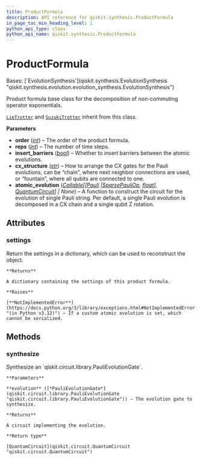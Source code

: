 ```yaml
---
title: ProductFormula
description: API reference for qiskit.synthesis.ProductFormula
in_page_toc_min_heading_level: 1
python_api_type: class
python_api_name: qiskit.synthesis.ProductFormula
---
```


# ProductFormula

<Class id="qiskit.synthesis.ProductFormula" isDedicatedPage={true} github="https://github.com/qiskit/qiskit/tree/stable/0.25/qiskit/synthesis/evolution/product_formula.py" signature="qiskit.synthesis.ProductFormula(order, reps=1, insert_barriers=False, cx_structure='chain', atomic_evolution=None)">
  Bases: [`EvolutionSynthesis`](qiskit.synthesis.EvolutionSynthesis "qiskit.synthesis.evolution.evolution_synthesis.EvolutionSynthesis")

  Product formula base class for the decomposition of non-commuting operator exponentials.

  [`LieTrotter`](qiskit.synthesis.LieTrotter "qiskit.synthesis.LieTrotter") and [`SuzukiTrotter`](qiskit.synthesis.SuzukiTrotter "qiskit.synthesis.SuzukiTrotter") inherit from this class.

  **Parameters**

  *   **order** ([*int*](https://docs.python.org/3/library/functions.html#int "(in Python v3.12)")) – The order of the product formula.
  *   **reps** ([*int*](https://docs.python.org/3/library/functions.html#int "(in Python v3.12)")) – The number of time steps.
  *   **insert\_barriers** ([*bool*](https://docs.python.org/3/library/functions.html#bool "(in Python v3.12)")) – Whether to insert barriers between the atomic evolutions.
  *   **cx\_structure** ([*str*](https://docs.python.org/3/library/stdtypes.html#str "(in Python v3.12)")) – How to arrange the CX gates for the Pauli evolutions, can be “chain”, where next neighbor connections are used, or “fountain”, where all qubits are connected to one.
  *   **atomic\_evolution** ([*Callable*](https://docs.python.org/3/library/typing.html#typing.Callable "(in Python v3.12)")*\[\[*[*Pauli*](qiskit.quantum_info.Pauli "qiskit.quantum_info.operators.symplectic.pauli.Pauli")  *|*[*SparsePauliOp*](qiskit.quantum_info.SparsePauliOp "qiskit.quantum_info.operators.symplectic.sparse_pauli_op.SparsePauliOp")*,* [*float*](https://docs.python.org/3/library/functions.html#float "(in Python v3.12)")*],* [*QuantumCircuit*](qiskit.circuit.QuantumCircuit "qiskit.circuit.quantumcircuit.QuantumCircuit")*] | None*) – A function to construct the circuit for the evolution of single Pauli string. Per default, a single Pauli evolution is decomposed in a CX chain and a single qubit Z rotation.

  ## Attributes

  ### settings

  <Attribute id="qiskit.synthesis.ProductFormula.settings" name="settings">
    Return the settings in a dictionary, which can be used to reconstruct the object.

    **Returns**

    A dictionary containing the settings of this product formula.

    **Raises**

    [**NotImplementedError**](https://docs.python.org/3/library/exceptions.html#NotImplementedError "(in Python v3.12)") – If a custom atomic evolution is set, which cannot be serialized.
  </Attribute>

  ## Methods

  ### synthesize

  <Function id="qiskit.synthesis.ProductFormula.synthesize" name="synthesize" signature="abstract synthesize(evolution)">
    Synthesize an `qiskit.circuit.library.PauliEvolutionGate`.

    **Parameters**

    **evolution** ([*PauliEvolutionGate*](qiskit.circuit.library.PauliEvolutionGate "qiskit.circuit.library.PauliEvolutionGate")) – The evolution gate to synthesize.

    **Returns**

    A circuit implementing the evolution.

    **Return type**

    [QuantumCircuit](qiskit.circuit.QuantumCircuit "qiskit.circuit.QuantumCircuit")
  </Function>
</Class>

